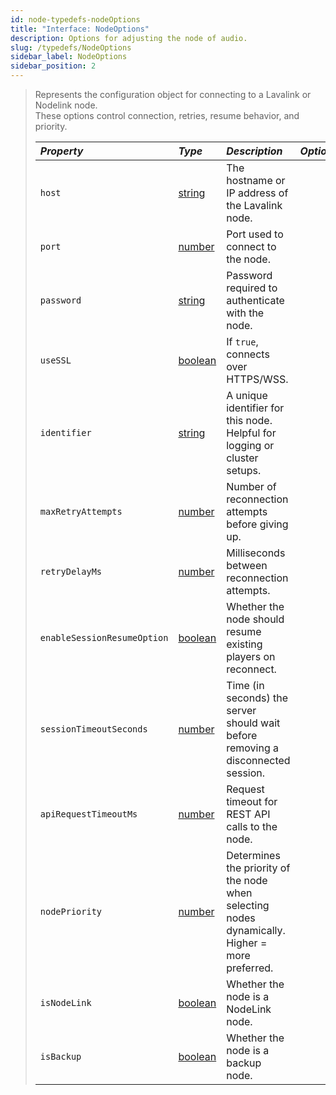 ```yaml
---
id: node-typedefs-nodeOptions
title: "Interface: NodeOptions"
description: Options for adjusting the node of audio.
slug: /typedefs/NodeOptions
sidebar_label: NodeOptions
sidebar_position: 2
---
```


> Represents the configuration object for connecting to a Lavalink or Nodelink node.  
> These options control connection, retries, resume behavior, and priority.
> 
> | <i className="fa-solid fa-hashtag" /> Property      | <i className="fa-solid fa-font" /> Type                                                              | <i className="fa-solid fa-list" /> Description                                                  | <i className="fa-solid fa-flask" /> Optional |
> |:----------------------------------------------------|:------------------------------------------------------------------------------------------------------|:---------------------------------------------------------------------------------------------- |:--------------------------------------------:|
> | `host`                                              | [string](https://developer.mozilla.org/en-US/docs/Web/JavaScript/Reference/Global_Objects/String)     | The hostname or IP address of the Lavalink node.                                               | <i className="fa-solid fa-xmark" />          |
> | `port`                                              | [number](https://developer.mozilla.org/en-US/docs/Web/JavaScript/Reference/Global_Objects/Number)     | Port used to connect to the node.                                                              | <i className="fa-solid fa-check" />          |
> | `password`                                          | [string](https://developer.mozilla.org/en-US/docs/Web/JavaScript/Reference/Global_Objects/String)     | Password required to authenticate with the node.                                               | <i className="fa-solid fa-check" />          |
> | `useSSL`                                            | [boolean](https://developer.mozilla.org/en-US/docs/Web/JavaScript/Reference/Global_Objects/Boolean)   | If `true`, connects over HTTPS/WSS.                                                            | <i className="fa-solid fa-check" />          |
> | `identifier`                                        | [string](https://developer.mozilla.org/en-US/docs/Web/JavaScript/Reference/Global_Objects/String)     | A unique identifier for this node. Helpful for logging or cluster setups.                      | <i className="fa-solid fa-check" />          |
> | `maxRetryAttempts`                                  | [number](https://developer.mozilla.org/en-US/docs/Web/JavaScript/Reference/Global_Objects/Number)     | Number of reconnection attempts before giving up.                                              | <i className="fa-solid fa-check" />          |
> | `retryDelayMs`                                      | [number](https://developer.mozilla.org/en-US/docs/Web/JavaScript/Reference/Global_Objects/Number)     | Milliseconds between reconnection attempts.                                                    | <i className="fa-solid fa-check" />          |
> | `enableSessionResumeOption`                         | [boolean](https://developer.mozilla.org/en-US/docs/Web/JavaScript/Reference/Global_Objects/Boolean)   | Whether the node should resume existing players on reconnect.                                  | <i className="fa-solid fa-check" />          |
> | `sessionTimeoutSeconds`                             | [number](https://developer.mozilla.org/en-US/docs/Web/JavaScript/Reference/Global_Objects/Number)     | Time (in seconds) the server should wait before removing a disconnected session.               | <i className="fa-solid fa-check" />          |
> | `apiRequestTimeoutMs`                               | [number](https://developer.mozilla.org/en-US/docs/Web/JavaScript/Reference/Global_Objects/Number)     | Request timeout for REST API calls to the node.                                                | <i className="fa-solid fa-check" />          |
> | `nodePriority`                                      | [number](https://developer.mozilla.org/en-US/docs/Web/JavaScript/Reference/Global_Objects/Number)     | Determines the priority of the node when selecting nodes dynamically. Higher = more preferred. | <i className="fa-solid fa-check" />          |
> | `isNodeLink`                                        | [boolean](https://developer.mozilla.org/en-US/docs/Web/JavaScript/Reference/Global_Objects/Boolean)   | Whether the node is a NodeLink node.                                                           | <i className="fa-solid fa-check" />          |
> | `isBackup`                                          | [boolean](https://developer.mozilla.org/en-US/docs/Web/JavaScript/Reference/Global_Objects/Boolean)   | Whether the node is a backup node.                                                             | <i className="fa-solid fa-check" />          |
